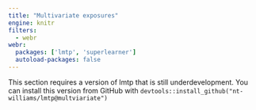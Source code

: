 ```yaml
---
title: "Multivariate exposures"
engine: knitr
filters:
  - webr
webr:
  packages: ['lmtp', 'superlearner']
  autoload-packages: false
---
```


::: callout-note
This section requires a version of lmtp that is still underdevelopment. You can install this version from GitHub with `devtools::install_github("nt-williams/lmtp@multviariate")`
:::
